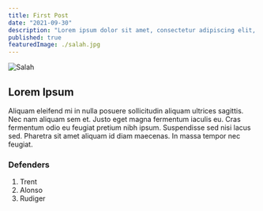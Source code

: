 ```yaml
---
title: First Post
date: "2021-09-30"
description: "Lorem ipsum dolor sit amet, consectetur adipiscing elit, sed do eiusmod tempor incididunt ut labore et dolore magna aliqua. Placerat in egestas erat imperdiet sed euismod nisi. Tellus id interdum velit laoreet id donec. "
published: true
featuredImage: ./salah.jpg
---
```


![Salah](./salah.jpg)
## Lorem Ipsum

Aliquam eleifend mi in nulla posuere sollicitudin aliquam ultrices sagittis. Nec nam aliquam sem et. Justo eget magna fermentum iaculis eu. Cras fermentum odio eu feugiat pretium nibh ipsum. Suspendisse sed nisi lacus sed. Pharetra sit amet aliquam id diam maecenas. In massa tempor nec feugiat.


### Defenders
1. Trent
2. Alonso
3. Rudiger
